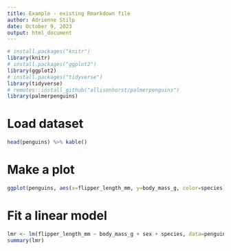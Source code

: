 ```yaml
---
title: Example - existing Rmarkdown file
author: Adrienne Stilp
date: October 9, 2023
output: html_document
---
```


```r
# install.packages("knitr")
library(knitr)
# install.packages("ggplot2")
library(ggplot2)
# install.packages("tidyverse")
library(tidyverse)
# remotes::install_github("allisonhorst/palmerpenguins")
library(palmerpenguins)
```

# Load dataset

```r
head(penguins) %>% kable()
```

# Make a plot

```r
ggplot(penguins, aes(x=flipper_length_mm, y=body_mass_g, color=species)) + geom_point()
```

# Fit a linear model

```r
lmr <- lm(flipper_length_mm ~ body_mass_g + sex + species, data=penguins)
summary(lmr)
```
